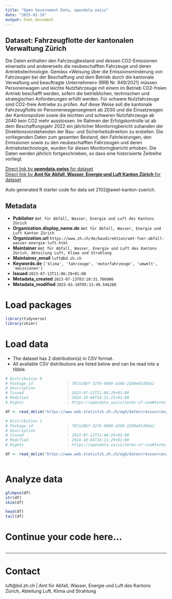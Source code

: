 ```yaml
---
title: "Open Government Data, opendata.swiss"
date: "2025-01-19"
output: html_document
---
```


## Dataset: Fahrzeugflotte der kantonalen Verwaltung Zürich

Die Daten enthalten den Fahrzeugbestand und dessen CO2-Emissionen einerseits und andererseits die neubeschafften Fahrzeuge und deren Antriebstechnologie.
Gemäss «Weisung über die Emissionsminderung von Fahrzeugen bei der Beschaffung und dem Betrieb durch die kantonale Verwaltung und beauftragte Unternehmen» (RRB Nr. 949/2021) müssen Personenwagen und leichte Nutzfahrzeuge mit einem im Betrieb CO2-freien Antrieb beschafft werden, sofern die betrieblichen, technischen und strategischen Anforderungen erfüllt werden. Für schwere Nutzfahrzeuge sind CO2-freie Antriebe zu prüfen. Auf diese Weise soll die kantonale Fahrzeugflotte im Personenwagensegment ab 2030 und die Einsatzwagen der Kantonspolizei sowie die leichten und schweren Nutzfahrzeuge ab 2040 kein CO2 mehr ausstossen. Im Rahmen der Erfolgskontrolle ist ab dem Beschaffungsjahr 2022 ein jährlicher Monitoringbericht zuhanden der Direktionsvorstehenden der Bau- und Sicherheitsdirektion zu erstellen. Die vorliegenden Daten zum gesamten Bestand, den Fahrleistungen, den Emissionen sowie zu den neubeschafften Fahrzeugen und deren Antriebstechnologie, wurden für diesen Monitoringbericht erhoben.
Die Daten werden jährlich fortgeschrieben, so dass eine historisierte Zeitreihe vorliegt.

[Direct link by **opendata.swiss** for dataset](https://opendata.swiss/de/dataset/fahrzeugflotte-der-kantonalen-verwaltung-zurich)<br>
[Direct link by **Amt für Abfall, Wasser, Energie und Luft Kanton Zürich** for dataset]()

Auto generated R starter code for data set 2102@awel-kanton-zuerich.

## Metadata

- **Publisher** `Amt für Abfall, Wasser, Energie und Luft des Kantons Zürich`
- **Organization.display_name.de** `Amt für Abfall, Wasser, Energie und Luft Kanton Zürich`
- **Organization.url** `https://www.zh.ch/de/baudirektion/amt-fuer-abfall-wasser-energie-luft.html`
- **Maintainer** `Amt für Abfall, Wasser, Energie und Luft des Kantons Zürich, Abteilung Luft, Klima und Strahlung`
- **Maintainer_email** `luft@bd.zh.ch`
- **Keywords.de** `['klima', 'fahrzeuge', 'motorfahrzeuge', 'umwelt', 'emissionen']`
- **Issued** `2023-07-12T11:06:29+01:00`
- **Metadata_created** `2023-07-13T03:10:31.766906`
- **Metadata_modified** `2025-01-18T05:13:49.546288`


# Load packages

```r

library(tidyverse)
library(skimr)

```

# Load data

-   The dataset has 2 distribution(s) in CSV format.
-   All available CSV distributions are listed below and can be read into a tibble.

```r

# Distribution 0
# Package_id               : 787a18bf-32f6-4889-a588-2280e81d9da2
# Description              : 
# Issued                   : 2023-07-12T11:06:29+01:00
# Modified                 : 2024-10-04T16:21:15+01:00
# Rights                   : https://opendata.swiss/terms-of-use#terms_by

df <- read_delim('https://www.web.statistik.zh.ch/ogd/daten/ressourcen/KTZH_00002102_00004163.csv')

# Distribution 1
# Package_id               : 787a18bf-32f6-4889-a588-2280e81d9da2
# Description              : 
# Issued                   : 2023-07-12T11:06:29+01:00
# Modified                 : 2024-10-04T16:21:29+01:00
# Rights                   : https://opendata.swiss/terms-of-use#terms_by

df <- read_delim('https://www.web.statistik.zh.ch/ogd/daten/ressourcen/KTZH_00002102_00004164.csv')



```

# Analyze data

```r

glimpse(df)
str(df)
skim(df)

head(df)
tail(df)

```

# Continue your code here...

```r

```

------------------------------------------------------------------------

# Contact

luft@bd.zh.ch | Amt für Abfall, Wasser, Energie und Luft des Kantons Zürich, Abteilung Luft, Klima und Strahlung
